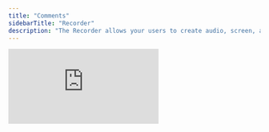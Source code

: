 ```yaml
---
title: "Comments"
sidebarTitle: "Recorder"
description: "The Recorder allows your users to create audio, screen, and video recordings all with the click of a button."
---
```


<Tabs>
  <Tab title="Freestyle">
    <iframe
      src="https://snippyly-demo-html-dev.web.app/landing-page-demo.html?feature=recorder"
      allow="camera; microphone"
      scrolling="no"
      frameborder="0"
      class="w-full"
    ></iframe>
  </Tab>
  
</Tabs>

